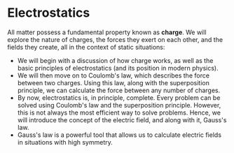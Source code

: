 # Electrostatics

All matter possess a fundamental property known as **charge**.
We will explore the nature of charges, the forces they exert on each other, and the fields they create, all in the context of static situations:

- We will begin with a discussion of how charge works, as well as the basic principles of electrostatics (and its position in modern physics).
- We will then move on to Coulomb's law, which describes the force between two charges.
    Using this law, along with the superposition principle, we can calculate the force between any number of charges.
- By now, electrostatics is, in principle, complete. Every problem can be solved using Coulomb's law and the superposition principle.
    However, this is not always the most efficient way to solve problems.
    Hence, we will introduce the concept of the electric field, and along with it, Gauss's law.
- Gauss's law is a powerful tool that allows us to calculate electric fields in situations with high symmetry.
